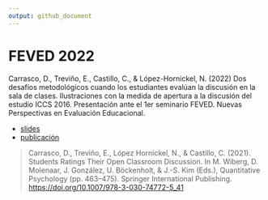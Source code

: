 ```yaml
---
output: github_document
---
```


# FEVED 2022

Carrasco, D., Treviño, E., Castillo, C., & López-Hornickel, N. (2022) Dos desafíos metodológicos cuando los estudiantes evalúan la discusión en la sala de clases. Ilustraciones con la medida de apertura a la discusión del estudio ICCS 2016. Presentación ante el 1er seminario FEVED. Nuevas Perspectivas en Evaluación Educacional.

-   [slides](https://www.dropbox.com/s/o0vbba7esxavsxz/feved_2022_opd_04_plain.pdf?dl=1)
-   [publicación](https://link.springer.com/chapter/10.1007/978-3-030-74772-5_41)

> Carrasco, D., Treviño, E., López Hornickel, N., & Castillo, C. (2021). Students Ratings Their Open Classroom Discussion. In M. Wiberg, D. Molenaar, J. González, U. Böckenholt, & J.-S. Kim (Eds.), Quantitative Psychology (pp. 463--475). Springer International Publishing. <https://doi.org/10.1007/978-3-030-74772-5_41>
